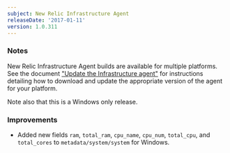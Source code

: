 ```yaml
---
subject: New Relic Infrastructure Agent
releaseDate: '2017-01-11'
version: 1.0.311
---
```


### Notes

New Relic Infrastructure Agent builds are available for multiple platforms. See the document ["Update the Infrastructure agent"](https://docs.newrelic.com/docs/infrastructure/new-relic-infrastructure/installation/update-infrastructure-agent) for instructions detailing how to download and update the appropriate version of the agent for your platform.

Note also that this is a Windows only release.

### Improvements

* Added new fields `ram`, `total_ram`, `cpu_name`, `cpu_num`, `total_cpu`, and `total_cores` to `metadata/system/system` for Windows.

